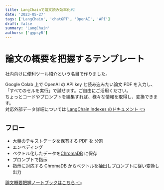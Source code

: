 ```yaml
---
title: LangChainで論文読み効率化#1
date: '2023-05-27'
tags: ['LangChain', 'chatGPT', 'OpenAI', 'API']
draft: false
summary: 'LangChain'
authors: ['gypsyR']
---
```


# 論文の概要を把握するテンプレート

社内向けに便利ツール紹介という名目で作りました。

Google Colab 上で OpenAI の API key と読み込みたい論文 PDF を入力し、  
「すべてのセルを実行」で試せます。ご自由にご活用ください。  
ちょっとコードやプロンプトを編集すれば、様々な情報を取得し、変換できます。  
対応外部データ詳細については [LangChain Indexes のドキュメント 👈](https://python.langchain.com/en/latest/modules/indexes/document_loaders.html)

## フロー

- 大量のテキストデータを保有する PDF を 分割
- エンベディング
- ベクトル化したデータを[ChromaDB](https://www.trychroma.com/) に保存
- プロンプトで指示
- 指示に対応する ChromaDB からベクトルを抽出しプロンプトに従い変換し出力

[論文概要把握ノートブックはこちら 👈](https://github.com/ryo-ponsan/LangChain-tools/blob/main/langchain_research_summarize_example.ipynb)
